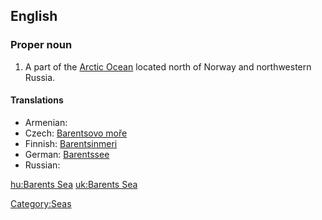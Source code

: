 ==English==

===Proper noun===
{{en-proper noun}}

# A part of the [[Arctic Ocean]] located north of Norway and northwestern Russia. 

====Translations====
{{top}}
* Armenian: {{t|hy|Բարենցի ծով|sc=Armn|tr=Barenc'i çov}}
* Czech: [[Barentsovo moře]] {{n}}
*Finnish: [[Barentsinmeri]]
*German: [[Barentssee]] {{f}}
* Russian: {{t|ru|Баренцево море|n|tr=Bárentsevo Móre|sc=Cyrl}}
{{bottom}}

[[Category:Seas]]

[[hu:Barents Sea]]
[[uk:Barents Sea]]